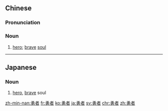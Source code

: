 ==Chinese==
{{zh-forms}}

===Pronunciation===
{{zh-pron
|m=yǒngzhě
|cat=n
}}

===Noun===
{{zh-noun}}

# [[hero]]; [[brave]] [[soul]]

----

==Japanese==
{{ja-kanjitab|ゆう|しゃ|yomi=o}}

===Noun===
{{ja-noun|ゆうしゃ}}

# [[hero]], [[brave]] soul

[[zh-min-nan:勇者]]
[[fr:勇者]]
[[ko:勇者]]
[[ja:勇者]]
[[sv:勇者]]
[[chr:勇者]]
[[zh:勇者]]